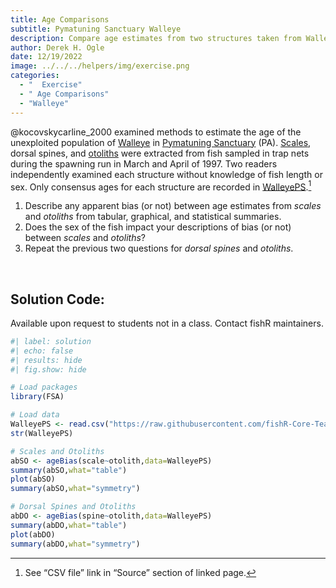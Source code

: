 ```yaml
---
title: Age Comparisons
subtitle: Pymatuning Sanctuary Walleye
description: Compare age estimates from two structures taken from Walleye sampled from Pymatuning Sanctuary (PA).
author: Derek H. Ogle
date: 12/19/2022
image: ../../../helpers/img/exercise.png
categories:
  - "  Exercise"
  - " Age Comparisons"
  - "Walleye"
---
```


@kocovskycarline_2000 examined methods to estimate the age of the unexploited population of [Walleye](https://en.wikipedia.org/wiki/Walleye) in [Pymatuning Sanctuary](https://en.wikipedia.org/wiki/Pymatuning_State_Park_(Pennsylvania)) (PA).  [Scales](https://en.wikipedia.org/wiki/Fish_scale), dorsal spines, and [otoliths](https://en.wikipedia.org/wiki/Otolith) were extracted from fish sampled in trap nets during the spawning run in March and April of 1997. Two readers independently examined each structure without knowledge of fish length or sex.  Only consensus ages for each structure are recorded in [WalleyePS](https://fishr-core-team.github.io/FSAdata/reference/WalleyePS.html).^[See "CSV file" link in "Source" section of linked page.]

1. Describe any apparent bias (or not) between age estimates from *scales* and *otoliths* from tabular, graphical, and statistical summaries.
1. Does the sex of the fish impact your descriptions of bias (or not) between *scales* and *otoliths*?
1. Repeat the previous two questions for *dorsal spines* and *otoliths*.

&nbsp;

:::{.callout-important appearance="simple"}
## Solution Code:
Available upon request to students not in a class. Contact fishR maintainers.
:::

```r
#| label: solution 
#| echo: false
#| results: hide
#| fig.show: hide

# Load packages
library(FSA)

# Load data
WalleyePS <- read.csv("https://raw.githubusercontent.com/fishR-Core-Team/FSAdata/main/data-raw/WalleyePS.csv")
str(WalleyePS)

# Scales and Otoliths
abSO <- ageBias(scale~otolith,data=WalleyePS)
summary(abSO,what="table")
plot(abSO)
summary(abSO,what="symmetry")

# Dorsal Spines and Otoliths
abDO <- ageBias(spine~otolith,data=WalleyePS)
summary(abDO,what="table")
plot(abDO)
summary(abDO,what="symmetry")
```
